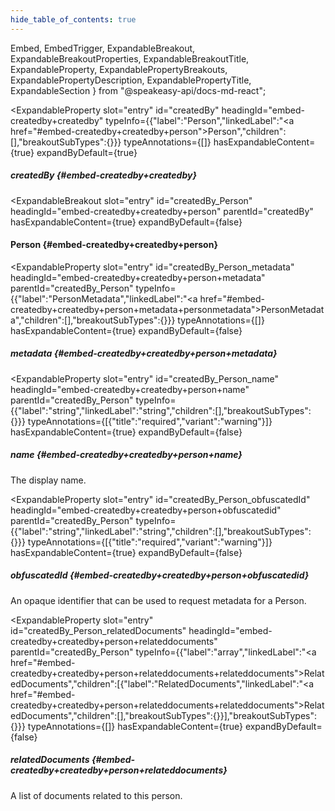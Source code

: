 ```yaml
---
hide_table_of_contents: true
---
```

  Embed,
  EmbedTrigger,
  ExpandableBreakout,
  ExpandableBreakoutProperties,
  ExpandableBreakoutTitle,
  ExpandableProperty,
  ExpandablePropertyBreakouts,
  ExpandablePropertyDescription,
  ExpandablePropertyTitle,
  ExpandableSection
} from "@speakeasy-api/docs-md-react";

<ExpandableSection>

<ExpandableProperty
  slot="entry"
  id="createdBy"
  headingId="embed-createdby+createdby"
  typeInfo={{"label":"Person","linkedLabel":"<a href=\"#embed-createdby+createdby+person\">Person</a>","children":[],"breakoutSubTypes":{}}}
  typeAnnotations={[]}
  hasExpandableContent={true}
  expandByDefault={true}
>

<ExpandablePropertyTitle slot="title">

##### createdBy \{#embed-createdby+createdby\}

</ExpandablePropertyTitle>

<ExpandablePropertyBreakouts slot="breakouts">

<ExpandableBreakout
  slot="entry"
  id="createdBy_Person"
  headingId="embed-createdby+createdby+person"
  parentId="createdBy"
  hasExpandableContent={true}
  expandByDefault={false}
>

<ExpandableBreakoutTitle slot="title">

#### Person \{#embed-createdby+createdby+person\}

</ExpandableBreakoutTitle>

<ExpandableBreakoutProperties slot="properties">

<ExpandableProperty
  slot="entry"
  id="createdBy_Person_metadata"
  headingId="embed-createdby+createdby+person+metadata"
  parentId="createdBy_Person"
  typeInfo={{"label":"PersonMetadata","linkedLabel":"<a href=\"#embed-createdby+createdby+person+metadata+personmetadata\">PersonMetadata</a>","children":[],"breakoutSubTypes":{}}}
  typeAnnotations={[]}
  hasExpandableContent={true}
  expandByDefault={false}
>

<ExpandablePropertyTitle slot="title">

##### metadata \{#embed-createdby+createdby+person+metadata\}

</ExpandablePropertyTitle>

<ExpandablePropertyBreakouts slot="breakouts">

<Embed slot="embed">

<EmbedTrigger slot="trigger" embedTitle="metadata" triggerText="View metadata details">

<Embedmetadata />

</EmbedTrigger>

</Embed>

</ExpandablePropertyBreakouts>

</ExpandableProperty>

<ExpandableProperty
  slot="entry"
  id="createdBy_Person_name"
  headingId="embed-createdby+createdby+person+name"
  parentId="createdBy_Person"
  typeInfo={{"label":"string","linkedLabel":"string","children":[],"breakoutSubTypes":{}}}
  typeAnnotations={[{"title":"required","variant":"warning"}]}
  hasExpandableContent={true}
  expandByDefault={false}
>

<ExpandablePropertyTitle slot="title">

##### name \{#embed-createdby+createdby+person+name\}

</ExpandablePropertyTitle>

<ExpandablePropertyDescription slot="description">

The display name.

</ExpandablePropertyDescription>

</ExpandableProperty>

<ExpandableProperty
  slot="entry"
  id="createdBy_Person_obfuscatedId"
  headingId="embed-createdby+createdby+person+obfuscatedid"
  parentId="createdBy_Person"
  typeInfo={{"label":"string","linkedLabel":"string","children":[],"breakoutSubTypes":{}}}
  typeAnnotations={[{"title":"required","variant":"warning"}]}
  hasExpandableContent={true}
  expandByDefault={false}
>

<ExpandablePropertyTitle slot="title">

##### obfuscatedId \{#embed-createdby+createdby+person+obfuscatedid\}

</ExpandablePropertyTitle>

<ExpandablePropertyDescription slot="description">

An opaque identifier that can be used to request metadata for a Person.

</ExpandablePropertyDescription>

</ExpandableProperty>

<ExpandableProperty
  slot="entry"
  id="createdBy_Person_relatedDocuments"
  headingId="embed-createdby+createdby+person+relateddocuments"
  parentId="createdBy_Person"
  typeInfo={{"label":"array","linkedLabel":"<a href=\"#embed-createdby+createdby+person+relateddocuments+relateddocuments\">RelatedDocuments</a>","children":[{"label":"RelatedDocuments","linkedLabel":"<a href=\"#embed-createdby+createdby+person+relateddocuments+relateddocuments\">RelatedDocuments</a>","children":[],"breakoutSubTypes":{}}],"breakoutSubTypes":{}}}
  typeAnnotations={[]}
  hasExpandableContent={true}
  expandByDefault={false}
>

<ExpandablePropertyTitle slot="title">

##### relatedDocuments \{#embed-createdby+createdby+person+relateddocuments\}

</ExpandablePropertyTitle>

<ExpandablePropertyDescription slot="description">

A list of documents related to this person.

</ExpandablePropertyDescription>

<ExpandablePropertyBreakouts slot="breakouts">

</ExpandablePropertyBreakouts>

</ExpandableProperty>

</ExpandableBreakoutProperties>

</ExpandableBreakout>

</ExpandablePropertyBreakouts>

</ExpandableProperty>

</ExpandableSection>